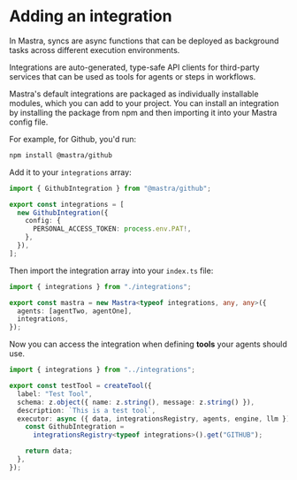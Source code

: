 # Adding an integration

In Mastra, syncs are async functions that can be deployed as background tasks across different execution environments.

Integrations are auto-generated, type-safe API clients for third-party services that can be used as tools for agents or steps in workflows.

Mastra's default integrations are packaged as individually installable modules, which you can add to your project. You can install an integration by installing the package from npm and then importing it into your Mastra config file.

For example, for Github, you'd run:

```bash npm2yarn copy
npm install @mastra/github
```

Add it to your `integrations` array:

```ts filename="src/mastra/integrations/index.ts" showLineNumbers {1, 4-8} copy
import { GithubIntegration } from "@mastra/github";

export const integrations = [
  new GithubIntegration({
    config: {
      PERSONAL_ACCESS_TOKEN: process.env.PAT!,
    },
  }),
];
```

Then import the integration array into your `index.ts` file:

```ts filename="src/mastra/index.ts" showLineNumbers {1,5} copy
import { integrations } from "./integrations";

export const mastra = new Mastra<typeof integrations, any, any>({
  agents: [agentTwo, agentOne],
  integrations,
});
```

Now you can access the integration when defining **tools** your agents should use.

```ts filename="src/mastra/tools/index.ts" showLineNumbers copy
import { integrations } from "../integrations";

export const testTool = createTool({
  label: "Test Tool",
  schema: z.object({ name: z.string(), message: z.string() }),
  description: `This is a test tool`,
  executor: async ({ data, integrationsRegistry, agents, engine, llm }) => {
    const GithubIntegration =
      integrationsRegistry<typeof integrations>().get("GITHUB");

    return data;
  },
});
```
